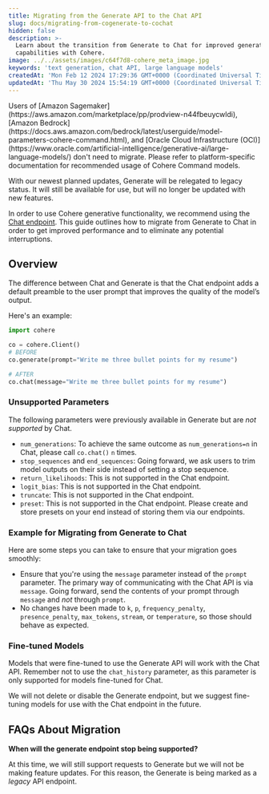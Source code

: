 ```yaml
---
title: Migrating from the Generate API to the Chat API
slug: docs/migrating-from-cogenerate-to-cochat
hidden: false
description: >-
  Learn about the transition from Generate to Chat for improved generative
  capabilities with Cohere.
image: ../../assets/images/c64f7d8-cohere_meta_image.jpg
keywords: 'text generation, chat API, large language models'
createdAt: 'Mon Feb 12 2024 17:29:36 GMT+0000 (Coordinated Universal Time)'
updatedAt: 'Thu May 30 2024 15:54:19 GMT+0000 (Coordinated Universal Time)'
---
```

<Info> 
Users of [Amazon Sagemaker](https://aws.amazon.com/marketplace/pp/prodview-n44fbeuycwldi), [Amazon Bedrock](https://docs.aws.amazon.com/bedrock/latest/userguide/model-parameters-cohere-command.html), and [Oracle Cloud Infrastructure (OCI)](https://www.oracle.com/artificial-intelligence/generative-ai/large-language-models/) don't need to migrate. Please refer to platform-specific documentation for recommended usage of Cohere Command models.
</Info>

With our newest planned updates, Generate will be relegated to legacy status. It will still be available for use, but will no longer be updated with new features.

In order to use Cohere generative functionality, we recommend using the [Chat endpoint](/reference/chat). This guide outlines how to migrate from Generate to Chat in order to get improved performance and to eliminate any potential interruptions. 

## Overview

The difference between Chat and Generate is that the Chat endpoint adds a default preamble to the user prompt that improves the quality of the model’s output. 

Here's an example:

```python PYTHON
import cohere

co = cohere.Client()
# BEFORE
co.generate(prompt="Write me three bullet points for my resume")

# AFTER
co.chat(message="Write me three bullet points for my resume")
```

### Unsupported Parameters

The following parameters were previously available in Generate but are _not supported_ by Chat. 

- `num_generations`: To achieve the same outcome as `num_generations=n`  in Chat, please call `co.chat()`  `n`  times.
- `stop_sequences` and `end_sequences`: Going forward, we ask users to trim model outputs on their side instead of setting a stop sequence.
- `return_likelihoods`: This is not supported in the Chat endpoint.
- `logit_bias`: This is not supported in the Chat endpoint.
- `truncate`: This is not supported in the Chat endpoint.
- `preset`: This is not supported in the Chat endpoint. Please create and store presets on your end instead of storing them via our endpoints.

### Example for Migrating from Generate to Chat

Here are some steps you can take to ensure that your migration goes smoothly:

- Ensure that you're using the `message` parameter instead of the  `prompt` parameter. The primary way of communicating with the Chat API is via  `message`. Going forward, send the contents of your prompt through  `message` and _not_ through `prompt`. 
- No changes have been made to `k`, `p`, `frequency_penalty`, `presence_penalty`, `max_tokens`, `stream`, or `temperature`, so those should behave as expected.

### Fine-tuned Models

Models that were fine-tuned to use the Generate API will work with the Chat API. Remember not to use the `chat_history` parameter, as this parameter is only supported for models fine-tuned for Chat. 

We will not delete or disable the Generate endpoint, but we suggest fine-tuning models for use with the Chat endpoint in the future.

## FAQs About Migration

**When will the generate endpoint stop being supported?**

At this time, we will still support requests to Generate but we will not be making feature updates. For this reason, the Generate is being marked as a _legacy_ API endpoint.
